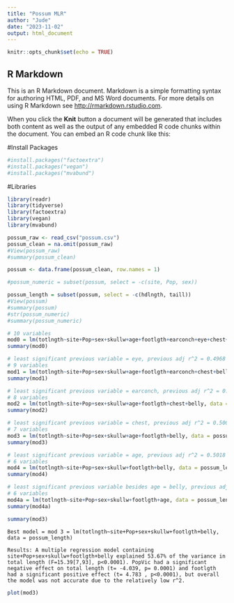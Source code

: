 ```yaml
---
title: "Possum MLR"
author: "Jude"
date: "2023-11-02"
output: html_document
---
```


```r
knitr::opts_chunk$set(echo = TRUE)
```

## R Markdown

This is an R Markdown document. Markdown is a simple formatting syntax for authoring HTML, PDF, and MS Word documents. For more details on using R Markdown see <http://rmarkdown.rstudio.com>.

When you click the **Knit** button a document will be generated that includes both content as well as the output of any embedded R code chunks within the document. You can embed an R code chunk like this:

#Install Packages
```r
#install.packages("factoextra")
#install.packages("vegan")
#install.packages("mvabund")
```

#Libraries
```r
library(readr)
library(tidyverse)
library(factoextra)
library(vegan)
library(mvabund)
```

```r
possum_raw <- read_csv("possum.csv")
possum_clean = na.omit(possum_raw)
#View(possum_raw)
#summary(possum_clean)
```


```r
possum <- data.frame(possum_clean, row.names = 1)

#possum_numeric = subset(possum, select = -c(site, Pop, sex))

possum_length = subset(possum, select = -c(hdlngth, taill))
#View(possum)
#summary(possum)
#str(possum_numeric)
#summary(possum_numeric)
```




```r
# 10 variables
mod0 = lm(totlngth~site+Pop+sex+skullw+age+footlgth+earconch+eye+chest+belly, data = possum_length)
summary(mod0)
```

```r
# least significant previous variable = eye, previous adj r^2 = 0.4968 
# 9 variables
mod1 = lm(totlngth~site+Pop+sex+skullw+age+footlgth+earconch+chest+belly, data = possum_length)
summary(mod1)
```


```r
# least significant previous variable = earconch, previous adj r^2 = 0.4996 
# 8 variables
mod2 = lm(totlngth~site+Pop+sex+skullw+age+footlgth+chest+belly, data = possum_length)
summary(mod2)
```


```r
# least significant previous variable = chest, previous adj r^2 = 0.5008 
# 7 variables
mod3 = lm(totlngth~site+Pop+sex+skullw+age+footlgth+belly, data = possum_length)
summary(mod3)
```

```r
# least significant previous variable = age, previous adj r^2 = 0.5018 
# 6 variables
mod4 = lm(totlngth~site+Pop+sex+skullw+footlgth+belly, data = possum_length)
summary(mod4)
```


```r
# least significant previous variable besides age = belly, previous adj r^2 = 0.499 (0.5018 to beat)
# 6 variables
mod4a = lm(totlngth~site+Pop+sex+skullw+footlgth+age, data = possum_length)
summary(mod4a)
```


```r
summary(mod3)
```

```{}
Best model = mod 3 = lm(totlngth~site+Pop+sex+skullw+footlgth+belly, data = possum_length)

Results: A multiple regression model containing site+Pop+sex+skullw+footlgth+belly explained 53.67% of the variance in total length (F=15.39[7,93], p<0.0001). PopVic had a significant negative effect on total length (t= -4.039, p= 0.0001) and footlgth had a significant positive effect (t= 4.783 , p<0.0001), but overall the model was not accurate due to the relatively low r^2.
```


```r
plot(mod3)
```





